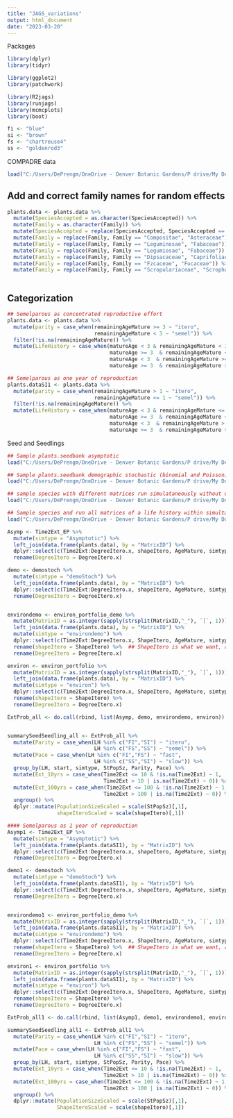 ```yaml
---
title: "JAGS_variations"
output: html_document
date: "2023-03-20"
---
```


Packages
```r

library(dplyr)
library(tidyr)

library(ggplot2)
library(patchwork)

library(R2jags)
library(runjags)
library(mcmcplots)
library(boot)


```


```r


fi <- "blue"
si <- "brown"
fs <- "chartreuse4"
ss <- "goldenrod3"

```


COMPADRE data
```r

load("C:/Users/DePrengm/OneDrive - Denver Botanic Gardens/P drive/My Documents/UCDenver_phd/Dissertation/Chapter3/Rdatas/plants_data2022-12-10.Rdata")

```


## Add and correct family names for random effects   
```r
plants.data <- plants.data %>%
  mutate(SpeciesAccepted = as.character(SpeciesAccepted)) %>%
  mutate(Family = as.character(Family)) %>%
  mutate(SpeciesAccepted = replace(SpeciesAccepted, SpeciesAccepted == "Silene Ciliata", "Silene ciliata")) %>%
  mutate(Family = replace(Family, Family == "Compositae", "Asteraceae")) %>%
  mutate(Family = replace(Family, Family == "Leguminosae", "Fabaceae")) %>%
  mutate(Family = replace(Family, Family == "Legumiosae", "Fabaceae")) %>% ## misspelling in Kummerowia striata family
  mutate(Family = replace(Family, Family == "Dipsacaceae", "Caprifoliaceae")) %>%
  mutate(Family = replace(Family, Family == "Fzcaceae", "Fucaceae")) %>%
  mutate(Family = replace(Family, Family == "Scropulariaceae", "Scrophulariaceae")) 
  
```



## Categorization  
```r
## Semelparous as concentrated reproductive effort
plants.data <- plants.data %>%
  mutate(parity = case_when(remainingAgeMature >= 3 ~ "itero",
                            remainingAgeMature < 3 ~ "semel")) %>%
  filter(!is.na(remainingAgeMature)) %>%
  mutate(LifeHistory = case_when(matureAge < 3 & remainingAgeMature < 3 ~ "FS",
                                 matureAge >= 3  & remainingAgeMature < 3 ~ "SS",
                                 matureAge < 3  & remainingAgeMature >= 3 ~ "FI",
                                 matureAge >= 3  & remainingAgeMature >= 3 ~ "SI"))

## Semelparous as one year of reproduction
plants.dataSI1 <- plants.data %>%
  mutate(parity = case_when(remainingAgeMature > 1 ~ "itero",
                            remainingAgeMature <= 1 ~ "semel")) %>%
  filter(!is.na(remainingAgeMature)) %>%
  mutate(LifeHistory = case_when(matureAge < 3 & remainingAgeMature <= 1 ~ "FS",
                                 matureAge >= 3  & remainingAgeMature <= 1 ~ "SS",
                                 matureAge < 3  & remainingAgeMature > 1.1 ~ "FI",
                                 matureAge >= 3  & remainingAgeMature > 1.1 ~ "SI"))
```



Seed and Seedlings
```r
## Sample plants.seedbank asymptotic 
load("C:/Users/DePrengm/OneDrive - Denver Botanic Gardens/P drive/My Documents/UCDenver_phd/Dissertation/Chapter3/Rdatas/Time2Ext_EP2022-11-05.Rdata")

## Sample plants.seedbank demographic stochastic (binomial and Poisson)
load("C:/Users/DePrengm/OneDrive - Denver Botanic Gardens/P drive/My Documents/UCDenver_phd/Dissertation/Chapter3/Rdatas/demostoch2022-11-15.Rdata")

## sample species with different matrices run simulataneously without demo stoch
load("C:/Users/DePrengm/OneDrive - Denver Botanic Gardens/P drive/My Documents/UCDenver_phd/Dissertation/Chapter3/Rdatas/environ_portfolio2022-11-05.Rdata")

## Sample species and run all matrices of a life history within simultaneously with demo stoch
load("C:/Users/DePrengm/OneDrive - Denver Botanic Gardens/P drive/My Documents/UCDenver_phd/Dissertation/Chapter3/Rdatas/environ_portfolio_demo2022-11-15.Rdata")

```


```r
Asymp <- Time2Ext_EP %>%
  mutate(simtype = "Asymptotic") %>%
  left_join(data.frame(plants.data), by = "MatrixID") %>%
  dplyr::select(c(Time2Ext:DegreeItero.x, shapeItero, AgeMature, simtype, SpeciesAccepted, Family, Order, Class)) %>%
  rename(DegreeItero = DegreeItero.x)

demo <- demostoch %>%
  mutate(simtype = "demoStoch") %>%
  left_join(data.frame(plants.data), by = "MatrixID") %>%
  dplyr::select(c(Time2Ext:DegreeItero.x, shapeItero, AgeMature, simtype, SpeciesAccepted, Family, Order, Class)) %>%
  rename(DegreeItero = DegreeItero.x)


environdemo <- environ_portfolio_demo %>%
  mutate(MatrixID = as.integer(sapply(strsplit(MatrixID,"_"), `[`, 1))) %>%
  left_join(data.frame(plants.data), by = "MatrixID") %>%
  mutate(simtype = "environdemo") %>%
  dplyr::select(c(Time2Ext:DegreeItero.x, ShapeItero, AgeMature, simtype, SpeciesAccepted, Family, Order, Class)) %>%
  rename(shapeItero = ShapeItero) %>%  ## ShapeItero is what we want, averaged across matrices
  rename(DegreeItero = DegreeItero.x)

environ <- environ_portfolio %>%
  mutate(MatrixID = as.integer(sapply(strsplit(MatrixID,"_"), `[`, 1))) %>%
  left_join(data.frame(plants.data), by = "MatrixID") %>%
  mutate(simtype = "environ") %>%
  dplyr::select(c(Time2Ext:DegreeItero.x, ShapeItero, AgeMature, simtype, SpeciesAccepted, Family, Order, Class)) %>%
  rename(shapeItero = ShapeItero) %>%
  rename(DegreeItero = DegreeItero.x)

ExtProb_all <- do.call(rbind, list(Asymp, demo, environdemo, environ))


summarySeedSeedling_all <- ExtProb_all %>%
  mutate(Parity = case_when(LH %in% c("FI","SI") ~ "itero",
                            LH %in% c("FS","SS") ~ "semel")) %>%
  mutate(Pace = case_when(LH %in% c("FI","FS") ~ "fast",
                            LH %in% c("SS","SI") ~ "slow")) %>%
  group_by(LH, start, simtype, StPopSz, Parity, Pace) %>%
  mutate(Ext_10yrs = case_when(Time2Ext <= 10 & !is.na(Time2Ext) ~ 1,
                               Time2Ext > 10 | is.na(Time2Ext) ~ 0)) %>%
  mutate(Ext_100yrs = case_when(Time2Ext <= 100 & !is.na(Time2Ext) ~ 1,
                               Time2Ext > 100 | is.na(Time2Ext) ~ 0)) %>%
  ungroup() %>%
  dplyr::mutate(PopulationSizeScaled = scale(StPopSz)[,1],
                shapeIteroScaled = scale(shapeItero)[,1])

#### Semelparous as 1 year of reproduction 
Asymp1 <- Time2Ext_EP %>%
  mutate(simtype = "Asymptotic") %>%
  left_join(data.frame(plants.dataSI1), by = "MatrixID") %>%
  dplyr::select(c(Time2Ext:DegreeItero.x, shapeItero, AgeMature, simtype, SpeciesAccepted, Family, Order, Class)) %>%
  rename(DegreeItero = DegreeItero.x)

demo1 <- demostoch %>%
  mutate(simtype = "demoStoch") %>%
  left_join(data.frame(plants.dataSI1), by = "MatrixID") %>%
  dplyr::select(c(Time2Ext:DegreeItero.x, shapeItero, AgeMature, simtype, SpeciesAccepted, Family, Order, Class)) %>%
  rename(DegreeItero = DegreeItero.x)


environdemo1 <- environ_portfolio_demo %>%
  mutate(MatrixID = as.integer(sapply(strsplit(MatrixID,"_"), `[`, 1))) %>%
  left_join(data.frame(plants.dataSI1), by = "MatrixID") %>%
  mutate(simtype = "environdemo") %>%
  dplyr::select(c(Time2Ext:DegreeItero.x, ShapeItero, AgeMature, simtype, SpeciesAccepted, Family, Order, Class)) %>%
  rename(shapeItero = ShapeItero) %>%  ## ShapeItero is what we want, averaged across matrices
  rename(DegreeItero = DegreeItero.x)

environ1 <- environ_portfolio %>%
  mutate(MatrixID = as.integer(sapply(strsplit(MatrixID,"_"), `[`, 1))) %>%
  left_join(data.frame(plants.dataSI1), by = "MatrixID") %>%
  mutate(simtype = "environ") %>%
  dplyr::select(c(Time2Ext:DegreeItero.x, ShapeItero, AgeMature, simtype, SpeciesAccepted, Family, Order, Class)) %>%
  rename(shapeItero = ShapeItero) %>%
  rename(DegreeItero = DegreeItero.x)

ExtProb_all1 <- do.call(rbind, list(Asymp1, demo1, environdemo1, environ1))

summarySeedSeedling_all1 <- ExtProb_all1 %>%
  mutate(Parity = case_when(LH %in% c("FI","SI") ~ "itero",
                            LH %in% c("FS","SS") ~ "semel")) %>%
  mutate(Pace = case_when(LH %in% c("FI","FS") ~ "fast",
                            LH %in% c("SS","SI") ~ "slow")) %>%
  group_by(LH, start, simtype, StPopSz, Parity, Pace) %>%
  mutate(Ext_10yrs = case_when(Time2Ext <= 10 & !is.na(Time2Ext) ~ 1,
                               Time2Ext > 10 | is.na(Time2Ext) ~ 0)) %>%
  mutate(Ext_100yrs = case_when(Time2Ext <= 100 & !is.na(Time2Ext) ~ 1,
                               Time2Ext > 100 | is.na(Time2Ext) ~ 0)) %>%
  ungroup() %>%
  dplyr::mutate(PopulationSizeScaled = scale(StPopSz)[,1],
                ShapeIteroScaled = scale(shapeItero)[,1])

```



